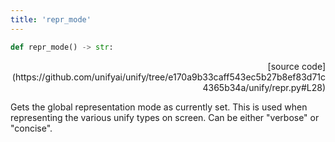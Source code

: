 ```yaml
---
title: 'repr_mode'
---
```


```python
def repr_mode() -> str:
```

<p align="right">[source code](https://github.com/unifyai/unify/tree/e170a9b33caff543ec5b27b8ef83d71c4365b34a/unify/repr.py#L28)</p>

Gets the global representation mode as currently set. This is used when representing
the various unify types on screen. Can be either "verbose" or "concise".